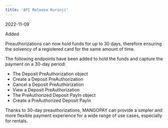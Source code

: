 ```yaml
---  
title: 'API Release Kurinji'  
---  
```

<span class="date">2022-11-09</span>  
  
  
<div class="pill pill-green">Added</div>  
  

Preauthorizations can now hold funds for up to 30 days, therefore ensuring the solvency of a registered card for the same amount of time.  

The following endpoints have been added to hold the funds and capture the payment on a 30-day period:  
- The Deposit PreAuthorization object  
- Create a Deposit PreAuthorization  
- Cancel a Deposit PreAuthorization  
- View a Deposit PreAuthorization  
- The PreAuthorized Deposit PayIn object  
- Create a PreAuthorized Deposit PayIn  

Thanks to 30-day preauthorizations, MANGOPAY can provide a simpler and more flexible payment experience for a wide range of use cases, especially for rentals.